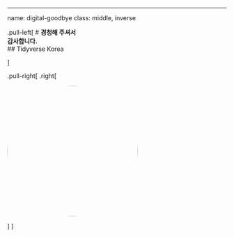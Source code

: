 ---
name: digital-goodbye
class: middle, inverse

.pull-left[
# **경청해 주셔서 <br>감사합니다.**
<br/>
## Tidyverse Korea

]

.pull-right[
.right[

<img style="border-radius: 100%;" src="fig/Tidyverse_Korea_logo_transparent.png" width="300px"/>

]
]
